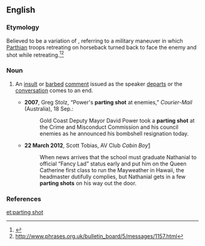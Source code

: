 ==English==
{{wikipedia|Parthian shot}}

===Etymology===
Believed to be a variation of {{m|en|Parthian shot}}, referring to a military maneuver in which [[Parthian]] troops retreating on horseback turned back to face the enemy and shot while retreating.<ref>{{R:Online Etymology Dictionary|Parthian}}</ref><ref>http://www.phrases.org.uk/bulletin_board/5/messages/1157.html</ref>

===Noun===
{{en-noun|head=[[parting]] [[shot]]}}

# {{lb|en|idiomatic}} An [[insult]] or [[barbed]] [[comment]] issued as the speaker [[depart]]s or the [[conversation]] comes to an end.
#* '''2007''', Greg Stolz, “Power's '''parting shot''' at enemies,” ''Courier-Mail'' (Australia), 18 Sep.:
#*: Gold Coast Deputy Mayor David Power took a '''parting shot''' at the Crime and Misconduct Commission and his council enemies as he announced his bombshell resignation today.
#* '''22 March 2012''', Scott Tobias, AV Club ''Cabin Boy''[http://www.avclub.com/articles/cabin-boy,71269/]
#*: When news arrives that the school must graduate Nathanial to official “Fancy Lad” status early and put him on the Queen Catherine first class to run the Mayweather in Hawaii, the headmaster dutifully complies, but Nathanial gets in a few '''parting shots''' on his way out the door.

===References===
<references/>

[[et:parting shot]]